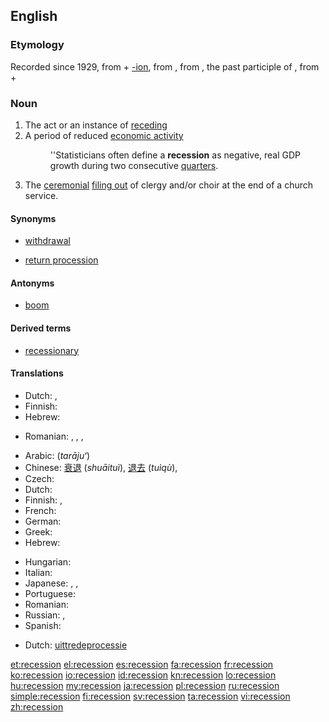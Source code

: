 ==English==
{{wikipedia}}

===Etymology===
Recorded since 1929, from {{term|recess}} + [[-ion]], from {{etyl|la}} {{term|recessus||a going back, retreat}}, from {{term|recessum}}, the past participle of {{term|recedere||to recede}}, from {{term|re-||back}} + {{term|cedere||to go}}

===Noun===
{{en-noun}}

# The act or an instance of [[receding]]
# A period of reduced [[economic activity]]
#: ''Statisticians often define a '''recession''' as negative, real GDP growth during two consecutive [[quarter]]s.
# The [[ceremonial]] [[filing out]] of clergy and/or choir at the end of a church service.

====Synonyms====
* {{qualifier|receding}} [[withdrawal]]
* {{qualifier|ceremonial}} [[return procession]]

====Antonyms====
* {{sense|period of reduced economic activity}} [[boom]]

====Derived terms====
* [[recessionary]]

====Translations====
{{trans-top|act or an instance of receding}}
* Dutch: {{t-|nl|terugtrekking}}, {{t+|nl|terugtocht}}
* Finnish: {{t+|fi|taantuminen}}
* Hebrew: {{t|he|נסיגה|f|tr=nesigá}}
{{trans-mid}}
* Romanian: {{t|ro|retragere|f}}, {{t|ro|recesiune}}, {{t|ro|recesie|f}}, {{t|ro|îndepărtare}}
{{trans-bottom}}

{{trans-top|a period of reduced economic activity}}
* Arabic: {{Arab|[[تراجع]]}} (''tarājuʻ'')
* Chinese: [[衰退]] (''shuāituì''), [[退去]] (''tuìqù''), {{t|cmn|经济萧条|sc=Hani}}
* Czech: {{t-|cs|recese|f}}
* Dutch: {{t-|nl|recessie}}
* Finnish: {{t+|fi|taantuma}}, {{t-|fi|laskusuhdanne}}
* French: {{t+|fr|récession|f}}
* German: {{t+|de|Rezession|f}}
* Greek: {{t+|el|ύφεση|f|tr=''ýfesi''}}
* Hebrew: {{t|he|מיתון|m|tr=mitún}}
{{trans-mid}}
* Hungarian: {{t+|hu|recesszió}}
* Italian: {{t-|it|recessione|f}}
* Japanese: {{t+|ja|不況|tr=[[ふきょう]], ''fukyō''}}, {{t-|ja|退去|tr=[[たいきょ]], ''taikyo''}}, {{t-|ja|衰退|tr=[[すいたい]], ''suitai''}}
* Portuguese: {{t|pt|recessão|f}}
* Romanian: {{t|ro|recesiune|f}}
* Russian: {{t+|ru|спад|m|tr=''spad''}}, {{t+|ru|рецессия|f|tr=''retséssijia''}}
* Spanish: {{t+|es|recesión|f}}
{{trans-bottom}}

{{trans-top|ceremonial filing out of clergy and/or choir at the end of a church service}}
* Dutch: [[uittredeprocessie]]
{{trans-mid}}
{{trans-bottom}}

[[et:recession]]
[[el:recession]]
[[es:recession]]
[[fa:recession]]
[[fr:recession]]
[[ko:recession]]
[[io:recession]]
[[id:recession]]
[[kn:recession]]
[[lo:recession]]
[[hu:recession]]
[[my:recession]]
[[ja:recession]]
[[pl:recession]]
[[ru:recession]]
[[simple:recession]]
[[fi:recession]]
[[sv:recession]]
[[ta:recession]]
[[vi:recession]]
[[zh:recession]]
